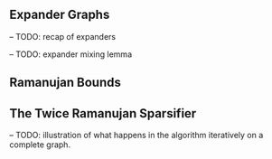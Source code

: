 
## Expander Graphs

-- TODO: recap of expanders

-- TODO: expander mixing lemma

## Ramanujan Bounds

## The Twice Ramanujan Sparsifier

-- TODO: illustration of what happens in the algorithm iteratively on a complete graph.